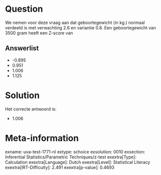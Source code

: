 Question
========

We nemen voor deze vraag aan dat geboortegewicht (in kg.) normaal
verdeeld is met verwachting 2.6 en variantie 0.8. Een geboortegewicht
van 3500 gram heeft een Z-score van

Answerlist
----------

* -0.895
* 0.951
* 1.006
* 1.125

Solution
========

Het correcte antwoord is: 

* 1.006

Meta-information
================
exname: uva-test-1771-nl
extype: schoice
exsolution: 0010
exsection: Inferential Statistics/Parametric Techniques/z-test
exextra[Type]: Calculation
exextra[Language]: Dutch
exextra[Level]: Statistical Literacy
exextra[IRT-Difficulty]: 2.491
exextra[p-value]: 0.4693
